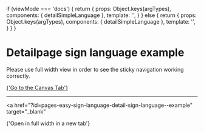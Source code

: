 
<Meta of={DetailSingLanguageStories} />

  if (viewMode === 'docs') {
    return {
      props: Object.keys(argTypes),
      components: { detailSimpleLanguage },
      template: '<detailSimpleLanguage :isSignLanguage="true" />',
    }
  } else {
    return {
      props: Object.keys(argTypes),
      components: { detailSimpleLanguage },
      template:
        '<detailSimpleLanguage :isSignLanguage="trdue" :useStickyNavigation="useStickyNavigation" />',
    }
  }
}

# Detailpage sign language example

Please use full width view in order to see the sticky navigation working correctly.

<a href="?path=/story/pages-sing-language-detail-easy-language--example">
  {'Go to the Canvas Tab'}
</a>

---

<a
  href="?id=pages-easy-sign-language-detail-sign-language--example"
  target="_blank"
>
  {'Open in full width in a new tab'}
</a>

<Canvas>
  <Story of={DetailSingLanguageStories.Example} />
</Canvas>
